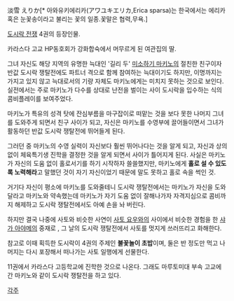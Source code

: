 淡雪 えりか[* 아와유키에리카(アワユキエリカ,Erica sparsa)는 한국에서는 에리카 혹은 눈꽃송이라고 불리는 꽃의 일종.꽃말은 협력,무욕.]

[[도시락 전쟁]] 4권의 등장인물.

카라스다 고교 HP동호회가 강화합숙에서 머무르게 된 여관집의 딸.

그녀 자신도 해당 지역의 유명한 늑대인 '길리 두' [[미소하기 마키노]]의 절친한 친구이자 반값 도시락 쟁탈전에도 파트너 격으로 함께 참여하는 늑대이기도 하지만, 이명까지는 가지고 있지 않고 늑대로서의 기량 자체도 마키노에게는 미치지 못하는 것으로 보인다. 실전에서는 주로 마키노가 다수를 상대로 난전을 벌이는 사이 도시락을 입수하는 식의 콤비플레이를 보여주었다.

마키노가 특유의 성격 탓에 잔심부름을 마구잡이로 떠맡는 것을 보다 못한 나머지 그녀를 도와주게 되면서 친구 사이가 되고, 자신은 마키노를 수영부에 끌어들이면서 그녀가 활동하던 반값 도시락 쟁탈전에 뛰어들게 된다.

그러던 중 마키노의 수영 실력이 자신보다 훨씬 뛰어나다는 것을 알게 되고, 자신과 상의 없이 체육특기생 진학을 결정한 것을 알게 되면서 사이가 틀어지게 된다. 사실은 마키노가 자신의 도움 없이 홀로서기를 하기 시작하자 쓸쓸했지만, 마키노에게 '''홀로 설 수 있도록 노력해라'''고 말했던 것이 자기 자신이었기 때문에 말도 못하고 홀로 속을 썩인 것.

거기다 자신이 평소에 마키노를 도와줄테니 도시락 쟁탈전에서는 마키노가 자신을 도와달라고 마키노와 약속했는데 마키노가 자기 도움 없이 잘해나가자 자격지심으로 콤비까지 해제하고 도시락 쟁탈전에서도 아예 손을 놔 버린다.

하지만 결국 나중에 사토와 비슷한 사연이 [[사토 요우]]와의 사이에서 비슷한 경험을 한 [[샤가 아야메]]의 중재로 , 그 날의 도시락 쟁탈전에서 사토를 멋지게 쓰러뜨리고 화해한다.

참고로 이때 획득한 도시락이 4권의 주제인 '''불꽃놀이 초밥'''이며, 둘은 반 정도만 먹고 나머지는 다시 포장해서 떠나가는 사토 일행에게 선물한다.

11권에서 카라스다 고등학교에 진학한 것으로 나온다. 그래도 마루토미대 부속 고교에 간 마키노와 같이 도시락 쟁탈전을 하고 있다.

[[각주]]
